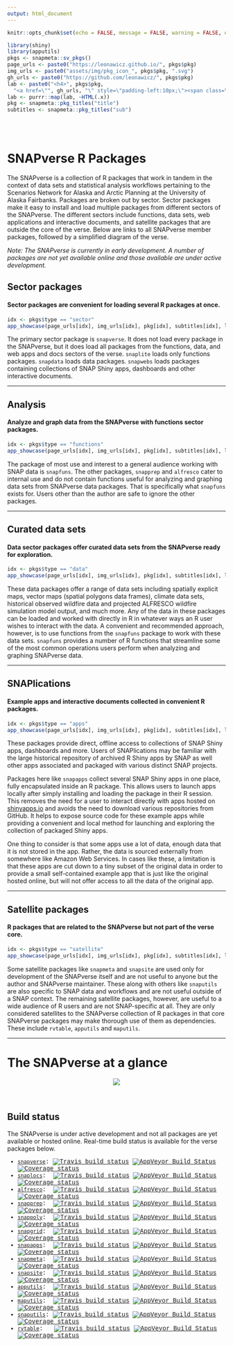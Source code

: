 ```yaml
---
output: html_document
---
```


```r
knitr::opts_chunk$set(echo = FALSE, message = FALSE, warning = FALSE, error = FALSE, tidy = TRUE)
```

```r
library(shiny)
library(apputils)
pkgs <- snapmeta::sv_pkgs()
page_urls <- paste0("https://leonawicz.github.io/", pkgs$pkg)
img_urls <- paste0("assets/img/pkg_icon_", pkgs$pkg, ".svg")
gh_urls <- paste0("https://github.com/leonawicz/", pkgs$pkg)
lab <- paste0("<h4>", pkgs$pkg,
  "<a href=\"", gh_urls, "\" style=\"padding-left:10px;\"><span class=\"fa fa-github fa-lg\"></span></a></h4>")
lab <- purrr::map(lab, ~HTML(.x))
pkg <- snapmeta::pkg_titles("title")
subtitles <- snapmeta::pkg_titles("sub")
```

<br><br>

# SNAPverse R Packages {.tabset .tabset-fade}

The SNAPverse is a collection of R packages that work in tandem in the context of data sets and statistical analysis workflows pertaining to the Scenarios Network for Alaska and Arctic Planning at the University of Alaska Fairbanks. Packages are broken out by sector.
Sector packages make it easy to install and load multiple packages from different sectors of the SNAPverse.
The different sectors include functions, data sets, web applications and interactive documents, and satellite packages that are outside the core of the verse. Below are links to all SNAPverse member packages, followed by a simplified diagram of the verse.

*Note: The SNAPverse is currently in early development. A number of packages are not yet available online and those available are under active development.*

## Sector packages

#### Sector packages are convenient for loading several R packages at once.

```r
idx <- pkgs$type == "sector"
app_showcase(page_urls[idx], img_urls[idx], pkg[idx], subtitles[idx], lab[idx], new_window = FALSE)
```

The primary sector package is `snapverse`. It does not load every package in the SNAPverse, but it does load all
packages from the functions, data, and web apps and docs sectors of the verse.
`snaplite` loads only functions packages. `snapdata` loads data packages.
`snapwebs` loads packages containing collections of SNAP Shiny apps, dashboards and other interactive documents.

<hr>

## Analysis

#### Analyze and graph data from the SNAPverse with functions sector packages.

```r
idx <- pkgs$type == "functions"
app_showcase(page_urls[idx], img_urls[idx], pkg[idx], subtitles[idx], lab[idx], new_window = FALSE)
```

The package of most use and interest to a general audience working with SNAP data is `snapfuns`.
The other packages, `snapprep` and `alfresco` cater to internal use and do not contain functions useful for
analyzing and graphing data sets from SNAPverse data packages. That is specifically what `snapfuns` exists for.
Users other than the author are safe to ignore the other packages.

<hr>

## Curated data sets

#### Data sector packages offer curated data sets from the SNAPverse ready for exploration.

```r
idx <- pkgs$type == "data"
app_showcase(page_urls[idx], img_urls[idx], pkg[idx], subtitles[idx], lab[idx], new_window = FALSE)
```

These data packages offer a range of data sets including spatially explicit maps, vector maps (spatial polygons data frames),
climate data sets, historical observed wildfire data and projected ALFRESCO wildfire simulation model output, and much more.
Any of the data in these packages can be loaded and worked with directly in R in whatever ways an R user wishes to interact with the data.
A convenient and recommended approach, however, is to use functions from the `snapfuns` package to work with these data sets.
`snapfuns` provides a number of R functions that streamline some of the most common operations users perform when analyzing
and graphing SNAPverse data.

<hr>

## SNAPlications

#### Example apps and interactive documents collected in convenient R packages.

```r
idx <- pkgs$type == "apps"
app_showcase(page_urls[idx], img_urls[idx], pkg[idx], subtitles[idx], lab[idx], new_window = FALSE)
```

These packages provide direct, offline access to collections of SNAP Shiny apps, dashboards and more.
Users of SNAPlications may be familiar with the large historical repository of archived R Shiny apps by SNAP as well
other apps associated and packaged with various distinct SNAP projects.

Packages here like `snapapps` collect several SNAP Shiny apps in one place, fully encapsulated inside an R package.
This allows users to launch apps locally after simply installing and loading the package in their R session.
This removes the need for a user to interact directly with apps hosted on [shinyapps.io](http://shinyapps.io/)
and avoids the need to download various repositories from GitHub.
It helps to expose source code for these example apps while providing a convenient and local method for launching 
and exploring the collection of packaged Shiny apps.

One thing to consider is that some apps use a lot of data, enough data that it is not stored in the app.
Rather, the data is sourced externally from somewhere like Amazon Web Services.
In cases like these, a limitation is that these apps are cut down to a tiny subset of the original data
in order to provide a small self-contained example app that is just like the original hosted online, but will not offer
access to all the data of the original app.

<hr>

## Satellite packages

#### R packages that are related to the SNAPverse but not part of the verse core.

```r
idx <- pkgs$type == "satellite"
app_showcase(page_urls[idx], img_urls[idx], pkg[idx], subtitles[idx], lab[idx], new_window = FALSE)
```

Some satellite packages like `snapmeta` and `snapsite` are used only for development of the SNAPverse itself and are not useful to anyone but the author and SNAPverse maintainer.
These along with others like `snaputils` are also specific to SNAP data and workflows and are not useful outside of a SNAP context.
The remaining satellite packages, however, are useful to a wide audience of R users and are not SNAP-specific at all.
They are only considered satellites to the SNAPverse collection of R packages in that core SNAPverse packages may make thorough use of them
as dependencies.
These include `rvtable`, `apputils` and `maputils`.

<hr>

# The SNAPverse at a glance

<p style="text-align:center;"><img src="assets/img/sv_all.svg"></p><br>

## Build status

The SNAPverse is under active development and not all packages are yet available or hosted online.
Real-time build status is available for the verse packages below.

<div class="container" style="font-family:courier;">
* [`snapverse`](https://leonawicz.github.io/snapverse/): [![Travis build status](https://travis-ci.org/leonawicz/snapverse.svg?branch=master)](https://travis-ci.org/leonawicz/snapverse) [![AppVeyor Build Status](https://ci.appveyor.com/api/projects/status/github/leonawicz/snapverse?branch=master&svg=true)](https://ci.appveyor.com/project/leonawicz/snapverse) [![Coverage status](https://codecov.io/gh/leonawicz/snapverse/branch/master/graph/badge.svg)](https://codecov.io/github/leonawicz/snapverse?branch=master)
* [`snaplocs`](https://leonawicz.github.io/snaplocs/): &nbsp;[![Travis build status](https://travis-ci.org/leonawicz/snaplocs.svg?branch=master)](https://travis-ci.org/leonawicz/snaplocs) [![AppVeyor Build Status](https://ci.appveyor.com/api/projects/status/github/leonawicz/snaplocs?branch=master&svg=true)](https://ci.appveyor.com/project/leonawicz/snaplocs) [![Coverage status](https://codecov.io/gh/leonawicz/snaplocs/branch/master/graph/badge.svg)](https://codecov.io/github/leonawicz/snaplocs?branch=master)
* [`alfresco`](https://leonawicz.github.io/alfresco/): &nbsp;[![Travis build status](https://travis-ci.org/leonawicz/alfresco.svg?branch=master)](https://travis-ci.org/leonawicz/alfresco) [![AppVeyor Build Status](https://ci.appveyor.com/api/projects/status/github/leonawicz/alfresco?branch=master&svg=true)](https://ci.appveyor.com/project/leonawicz/alfresco) [![Coverage status](https://codecov.io/gh/leonawicz/alfresco/branch/master/graph/badge.svg)](https://codecov.io/github/leonawicz/alfresco?branch=master)
* [`snapprep`](https://leonawicz.github.io/snapprep/): &nbsp;[![Travis build status](https://travis-ci.org/leonawicz/snapprep.svg?branch=master)](https://travis-ci.org/leonawicz/snapprep) [![AppVeyor Build Status](https://ci.appveyor.com/api/projects/status/github/leonawicz/snapprep?branch=master&svg=true)](https://ci.appveyor.com/project/leonawicz/snapprep) [![Coverage status](https://codecov.io/gh/leonawicz/snapprep/branch/master/graph/badge.svg)](https://codecov.io/github/leonawicz/snapprep?branch=master)
* [`snappoly`](https://leonawicz.github.io/snappoly/): &nbsp;[![Travis build status](https://travis-ci.org/leonawicz/snappoly.svg?branch=master)](https://travis-ci.org/leonawicz/snappoly) [![AppVeyor Build Status](https://ci.appveyor.com/api/projects/status/github/leonawicz/snappoly?branch=master&svg=true)](https://ci.appveyor.com/project/leonawicz/snappoly) [![Coverage status](https://codecov.io/gh/leonawicz/snappoly/branch/master/graph/badge.svg)](https://codecov.io/github/leonawicz/snappoly?branch=master)
* [`snapgrid`](https://leonawicz.github.io/snapgrid/): &nbsp;[![Travis build status](https://travis-ci.org/leonawicz/snapgrid.svg?branch=master)](https://travis-ci.org/leonawicz/snapgrid) [![AppVeyor Build Status](https://ci.appveyor.com/api/projects/status/github/leonawicz/snapgrid?branch=master&svg=true)](https://ci.appveyor.com/project/leonawicz/snapgrid) [![Coverage status](https://codecov.io/gh/leonawicz/snapgrid/branch/master/graph/badge.svg)](https://codecov.io/github/leonawicz/snapgrid?branch=master)
* [`snapapps`](https://leonawicz.github.io/snapapps/): &nbsp;[![Travis build status](https://travis-ci.org/leonawicz/snapapps.svg?branch=master)](https://travis-ci.org/leonawicz/snapapps) [![AppVeyor Build Status](https://ci.appveyor.com/api/projects/status/github/leonawicz/snapapps?branch=master&svg=true)](https://ci.appveyor.com/project/leonawicz/snapapps) [![Coverage status](https://codecov.io/gh/leonawicz/snapapps/branch/master/graph/badge.svg)](https://codecov.io/github/leonawicz/snapapps?branch=master)
* [`snapmeta`](https://leonawicz.github.io/snapmeta/): &nbsp;[![Travis build status](https://travis-ci.org/leonawicz/snapmeta.svg?branch=master)](https://travis-ci.org/leonawicz/snapmeta) [![AppVeyor Build Status](https://ci.appveyor.com/api/projects/status/github/leonawicz/snapmeta?branch=master&svg=true)](https://ci.appveyor.com/project/leonawicz/snapmeta) [![Coverage status](https://codecov.io/gh/leonawicz/snapmeta/branch/master/graph/badge.svg)](https://codecov.io/github/leonawicz/snapmeta?branch=master)
* [`snapsite`](https://leonawicz.github.io/snapsite/): &nbsp;[![Travis build status](https://travis-ci.org/leonawicz/snapsite.svg?branch=master)](https://travis-ci.org/leonawicz/snapsite) [![AppVeyor Build Status](https://ci.appveyor.com/api/projects/status/github/leonawicz/snapsite?branch=master&svg=true)](https://ci.appveyor.com/project/leonawicz/snapsite) [![Coverage status](https://codecov.io/gh/leonawicz/snapsite/branch/master/graph/badge.svg)](https://codecov.io/github/leonawicz/snapsite?branch=master)
* [`apputils`](https://leonawicz.github.io/apputils/): &nbsp;[![Travis build status](https://travis-ci.org/leonawicz/apputils.svg?branch=master)](https://travis-ci.org/leonawicz/apputils) [![AppVeyor Build Status](https://ci.appveyor.com/api/projects/status/github/leonawicz/apputils?branch=master&svg=true)](https://ci.appveyor.com/project/leonawicz/apputils) [![Coverage status](https://codecov.io/gh/leonawicz/apputils/branch/master/graph/badge.svg)](https://codecov.io/github/leonawicz/apputils?branch=master)
* [`maputils`](https://leonawicz.github.io/maputils/): &nbsp;[![Travis build status](https://travis-ci.org/leonawicz/maputils.svg?branch=master)](https://travis-ci.org/leonawicz/maputils) [![AppVeyor Build Status](https://ci.appveyor.com/api/projects/status/github/leonawicz/maputils?branch=master&svg=true)](https://ci.appveyor.com/project/leonawicz/maputils) [![Coverage status](https://codecov.io/gh/leonawicz/maputils/branch/master/graph/badge.svg)](https://codecov.io/github/leonawicz/maputils?branch=master)
* [`snaputils`](https://leonawicz.github.io/snaputils/): [![Travis build status](https://travis-ci.org/leonawicz/snaputils.svg?branch=master)](https://travis-ci.org/leonawicz/snaputils) [![AppVeyor Build Status](https://ci.appveyor.com/api/projects/status/github/leonawicz/snaputils?branch=master&svg=true)](https://ci.appveyor.com/project/leonawicz/snaputils) [![Coverage status](https://codecov.io/gh/leonawicz/snaputils/branch/master/graph/badge.svg)](https://codecov.io/github/leonawicz/snaputils?branch=master)
* [`rvtable`](https://leonawicz.github.io/rvtable/): &nbsp;&nbsp;[![Travis build status](https://travis-ci.org/leonawicz/rvtable.svg?branch=master)](https://travis-ci.org/leonawicz/rvtable) [![AppVeyor Build Status](https://ci.appveyor.com/api/projects/status/github/leonawicz/rvtable?branch=master&svg=true)](https://ci.appveyor.com/project/leonawicz/rvtable) [![Coverage status](https://codecov.io/gh/leonawicz/rvtable/branch/master/graph/badge.svg)](https://codecov.io/github/leonawicz/rvtable?branch=master)
</div>
